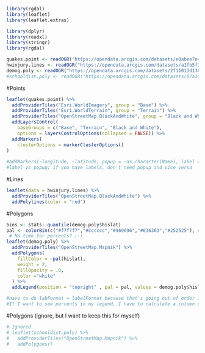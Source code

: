 ```r
library(rgdal)
library(leaflet)
library(leaflet.extras)

library(dplyr)
library(readxl)
library(stringr)
library(rgdal)
```

```r
quakes.point <- readOGR("https://opendata.arcgis.com/datasets/e0abee7e4fa446ea8cfe618bca7e60e4_62.geojson")
hwinjury.lines <- readOGR("https://opendata.arcgis.com/datasets/a1fb5f1eb42a4e139cc8c89b468865a7_0.geojson")
demog.poly <- readOGR("https://opendata.arcgis.com/datasets/2f11013d1302419aac243d6e1c56568f_0.geojson")
#schooldist.poly <- readOGR("https://opendata.arcgis.com/datasets/07a10be1eb674ca99fd147474e1e0ca0_0.geojson")
```

#Points
```r
leaflet(quakes.point) %>%
  addProviderTiles("Esri.WorldImagery", group = "Base") %>%
  addProviderTiles("Esri.WorldTerrain", group = "Terrain") %>%
  addProviderTiles("OpenStreetMap.BlackAndWhite", group = "Black and White") %>%
  addLayersControl(
    baseGroups = c("Base", "Terrain", "Black and White"),
    options = layersControlOptions(collapsed = FALSE)) %>%
  addMarkers(  
    clusterOptions = markerClusterOptions()
)
  
#addMarkers(~longitude, ~latitude, popup = ~as.character(Name), label = ~as.character(Name))
#label vs popup; if you have labels, don't need popup and vice versa
```

#Lines
```r
leaflet(data = hwinjury.lines) %>%
  addProviderTiles("OpenStreetMap.BlackAndWhite") %>%
  addPolylines(color = "red")
```

#Polygons

```r
bins <- stats::quantile(demog.poly$hislat)
pal <- colorBin(c("#f7f7f7","#cccccc","#969696","#636363","#252525"), domain = demog.poly$hislat, bins = bins)
 # No time for percents? ;-)
leaflet(demog.poly) %>%
  addProviderTiles("OpenStreetMap.Mapnik") %>%
  addPolygons(
    fillColor = ~pal(hislat),
    weight = 2,
    fillOpacity = .8,
    color ="white"
  ) %>%
  addLegend(position = "topright" , pal = pal, values = demog.poly$hislat, title = "Hispanic/Latinos by County", labFormat = labelFormat(digits = 0))

#have to do labFormat = labelFormat because that's going out of order in the addLegend function
#If I want to see percents in my legend, I have to calculate a column of percents and then add "%" in the suffix argument for the addLegend function so it reads __%
```


#Polygons (ignore, but I want to keep this for myself)
```r
# Ignored
# leaflet(schooldist.poly) %>%
#   addProviderTiles("OpenStreetMap.Mapnik") %>%
#   addPolygons()
```
